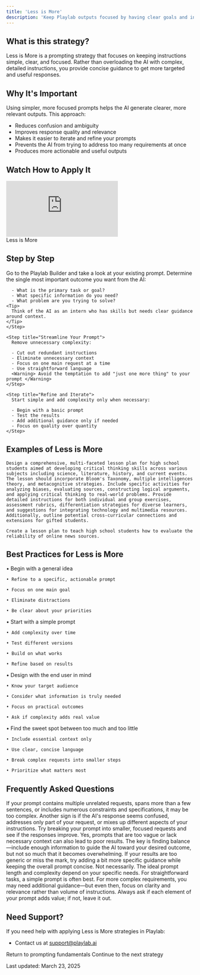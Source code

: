 ```yaml
---
title: 'Less is More'
description: 'Keep Playlab outputs focused by having clear goals and intended outcomes'
---
```


## <Icon icon="circle-question" size="24" className="inline-block align-text-bottom" /> What is this strategy?

Less is More is a prompting strategy that focuses on keeping instructions simple, clear, and focused. Rather than overloading the AI with complex, detailed instructions, you provide concise guidance to get more targeted and useful responses.

## <Icon icon="lightbulb" size="24" className="inline-block align-text-bottom" /> Why It's Important

Using simpler, more focused prompts helps the AI generate clearer, more relevant outputs. This approach:

* Reduces confusion and ambiguity
* Improves response quality and relevance
* Makes it easier to iterate and refine your prompts
* Prevents the AI from trying to address too many requirements at once
* Produces more actionable and useful outputs

## <Icon icon="video" size="24" className="inline-block align-text-bottom" /> Watch How to Apply It
<Frame>
  <iframe 
    src="https://www.loom.com/embed/aee19600a3f546f39a25f978ac4607d8"
    frameborder="0" 
    webkitallowfullscreen 
    mozallowfullscreen 
    allowfullscreen 
    style={{ width: "100%", height: "400px" }}
  ></iframe>
  <figcaption>Less is More</figcaption>
</Frame>

## <Icon icon="stairs" size="24" className="inline-block align-text-bottom" /> Step by Step

<Steps>
    <Step title="Go to the Playlab Builder">
      Go to the Playlab Builder and take a look at your existing prompt.
    </Step>
    <Step title="Identify Your Core Goal">
      Determine the single most important outcome you want from the AI:
      
      - What is the primary task or goal?
      - What specific information do you need?
      - What problem are you trying to solve?
    <Tip>
      Think of the AI as an intern who has skills but needs clear guidance around context.
    </Tip>
    </Step>
    
    <Step title="Streamline Your Prompt">
      Remove unnecessary complexity:
      
      - Cut out redundant instructions
      - Eliminate unnecessary context
      - Focus on one main request at a time
      - Use straightforward language
      <Warning> Avoid the temptation to add "just one more thing" to your prompt </Warning>
    </Step>
    
    <Step title="Refine and Iterate">
      Start simple and add complexity only when necessary:
      
      - Begin with a basic prompt
      - Test the results
      - Add additional guidance only if needed
      - Focus on quality over quantity
    </Step>
</Steps>

## <Icon icon="pen-to-square" size="24" className="inline-block align-text-bottom" /> Examples of Less is More

<CardGroup cols={2}>
  <Card title="Cluttered Prompt" icon="circle-minus" color="#f44336">

    Design a comprehensive, multi-faceted lesson plan for high school students aimed at developing critical thinking skills across various subjects including science, literature, history, and current events. The lesson should incorporate Bloom's Taxonomy, multiple intelligences theory, and metacognitive strategies. Include specific activities for analyzing biases, evaluating sources, constructing logical arguments, and applying critical thinking to real-world problems. Provide detailed instructions for both individual and group exercises, assessment rubrics, differentiation strategies for diverse learners, and suggestions for integrating technology and multimedia resources. Additionally, outline potential cross-curricular connections and extensions for gifted students.
  </Card>
  <Card title="Focused Prompt" icon="check" color="#4CAF50">

    Create a lesson plan to teach high school students how to evaluate the reliability of online news sources.
  </Card>
</CardGroup>

## <Icon icon="binoculars" size="24" className="inline-block align-text-bottom" /> Best Practices for Less is More
      
<CardGroup cols={2}>
  <Card title="Start Broad, Then Narrow" icon="magnifying-glass" color="#4CAF50">
    • Begin with a general idea
    
    • Refine to a specific, actionable prompt
    
    • Focus on one main goal
    
    • Eliminate distractions
    
    • Be clear about your priorities
  </Card>
  <Card title="Iterate as Needed" icon="arrows-rotate" color="#2196F3">
    • Start with a simple prompt
    
    • Add complexity over time
    
    • Test different versions
    
    • Build on what works
    
    • Refine based on results
  </Card>
  <Card title="Keep the User in Mind" icon="user" color="#FF9800">
    • Design with the end user in mind
    
    • Know your target audience
    
    • Consider what information is truly needed
    
    • Focus on practical outcomes
    
    • Ask if complexity adds real value
  </Card>
  <Card title="Balance Simplicity and Clarity" icon="scale-balanced" color="#9C27B0">
    • Find the sweet spot between too much and too little
    
    • Include essential context only
    
    • Use clear, concise language
    
    • Break complex requests into smaller steps
    
    • Prioritize what matters most
  </Card>
</CardGroup>

## <Icon icon="circle-question" size="24" className="inline-block align-text-bottom" /> Frequently Asked Questions

<Accordion title="How do I know if my prompt is too complex?">
  If your prompt contains multiple unrelated requests, spans more than a few sentences, or includes numerous constraints and specifications, it may be too complex. Another sign is if the AI's response seems confused, addresses only part of your request, or mixes up different aspects of your instructions. Try breaking your prompt into smaller, focused requests and see if the responses improve.
</Accordion>

<Accordion title="Can a prompt be too simple?">
  Yes, prompts that are too vague or lack necessary context can also lead to poor results. The key is finding balance—include enough information to guide the AI toward your desired outcome, but not so much that it becomes overwhelming. If your results are too generic or miss the mark, try adding a bit more specific guidance while keeping the overall prompt concise.
</Accordion>

<Accordion title="Should I always use the simplest possible prompt?">
  Not necessarily. The ideal prompt length and complexity depend on your specific needs. For straightforward tasks, a simple prompt is often best. For more complex requirements, you may need additional guidance—but even then, focus on clarity and relevance rather than volume of instructions. Always ask if each element of your prompt adds value; if not, leave it out.
</Accordion>

## <Icon icon="bullhorn" size="24" className="inline-block align-text-bottom" /> Need Support?

If you need help with applying Less is More strategies in Playlab:

* Contact us at [support@playlab.ai](mailto:support@playlab.ai)


<CardGroup className="mt-12 mb-8">
  <Card title="Back to Prompting Basics" icon="arrow-left" href="/prompting/basics" iconType="duotone">
    Return to prompting fundamentals
  </Card>
  <Card title="Be Mindful of Bias" icon="arrow-right" href="/prompting/basic/be mindful of bias" iconType="duotone">
    Continue to the next strategy
  </Card>
</CardGroup>

Last updated: March 23, 2025
